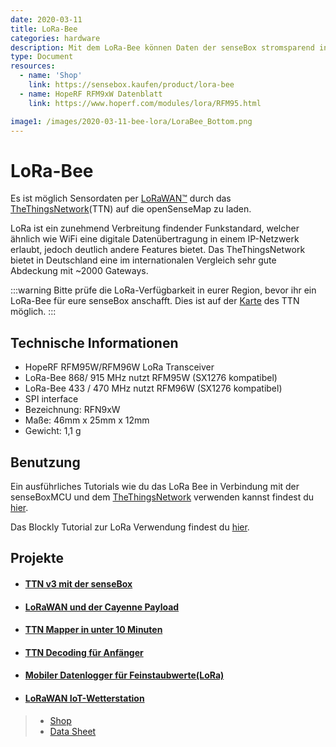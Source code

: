 ```yaml
---
date: 2020-03-11
title: LoRa-Bee
categories: hardware
description: Mit dem LoRa-Bee können Daten der senseBox stromsparend ins Internet übertragen werden.
type: Document
resources:
  - name: 'Shop'
    link: https://sensebox.kaufen/product/lora-bee
  - name: HopeRF RFM9xW Datenblatt
    link: https://www.hoperf.com/modules/lora/RFM95.html

image1: /images/2020-03-11-bee-lora/LoraBee_Bottom.png
---
```



# LoRa-Bee

Es ist möglich Sensordaten per [LoRaWAN™](https://de.wikipedia.org/wiki/Long_Range_Wide_Area_Network) durch das [TheThingsNetwork](https://thethingsnetwork.org)(TTN) auf die openSenseMap zu laden.

LoRa ist ein zunehmend Verbreitung findender Funkstandard, welcher ähnlich wie WiFi eine digitale Datenübertragung in einem IP-Netzwerk erlaubt, jedoch deutlich andere Features bietet. Das TheThingsNetwork bietet in Deutschland eine im internationalen Vergleich sehr gute Abdeckung mit ~2000 Gateways.

<ImageWithText src={LoRaBee} alt="LoRa Bee" title="LoRa Bee ohne Antenne" />

:::warning
Bitte prüfe die LoRa-Verfügbarkeit in eurer Region, bevor ihr ein LoRa-Bee für eure senseBox anschafft.
Dies ist auf der [Karte](https://www.thethingsnetwork.org/community#list-communities-map) des TTN möglich.
:::

## Technische Informationen

- HopeRF RFM95W/RFM96W LoRa Transceiver
- LoRa-Bee 868/ 915 MHz nutzt RFM95W (SX1276 kompatibel)
- LoRa-Bee 433 / 470 MHz nutzt RFM96W (SX1276 kompatibel)
- SPI interface
- Bezeichnung: RFN9xW
- Maße: 46mm x 25mm x 12mm
- Gewicht: 1,1 g

## Benutzung

Ein ausführliches Tutorials wie du das LoRa Bee in Verbindung mit der senseBoxMCU und dem [TheThingsNetwork](https://thethingsnetwork.org) verwenden kannst findest du [hier](/products/home/erweiterungen/home-erweiterung-lora/).

Das Blockly Tutorial zur LoRa Verwendung findest du [hier](/docs/editors/blockly/blocks/lora).

## Projekte

- #### [TTN v3 mit der senseBox](https://sensebox.de/projects/de/2021-02-19-ttnv3)
- #### [LoRaWAN und der Cayenne Payload](https://sensebox.de/projects/de/2020-08-15-lorawan-cayenne)
- #### [TTN Mapper in unter 10 Minuten](https://sensebox.de/projects/de/2020-03-06-ttn-mapper)
- #### [TTN Decoding für Anfänger](https://sensebox.de/projects/de/2020-01-21-ttn-decoding-de)
- #### [Mobiler Datenlogger für Feinstaubwerte(LoRa)](https://sensebox.de/projects/de/2019-05-06-mobilerfeinstaubloggerlora)
- #### [LoRaWAN IoT-Wetterstation](https://sensebox.de/projects/de/2019-05-10-lora-osem-tago)

> - [Shop](https://sensebox.kaufen/product/lora-bee)
> - [Data Sheet](https://sensebox.de/non_img_assets/datenblaetter/pdf_output/Datenblatt-senseBox_LoRa_Bee_868_Drahtantenne.pdf)

